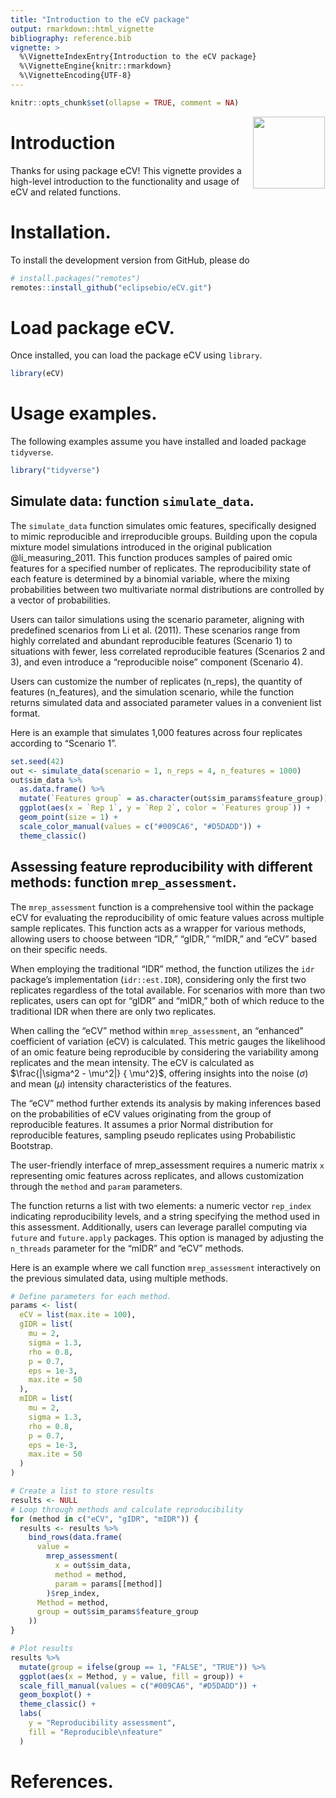 ```yaml
---
title: "Introduction to the eCV package"
output: rmarkdown::html_vignette
bibliography: reference.bib
vignette: >
  %\VignetteIndexEntry{Introduction to the eCV package}
  %\VignetteEngine{knitr::rmarkdown}
  %\VignetteEncoding{UTF-8}
---
```


```r
knitr::opts_chunk$set(ollapse = TRUE, comment = NA)
```

<img align="right" style="margin-left: 1px; margin-bottom: 1px; margin-right: 1px; margin-top: 0px" src="../inst/images/eCV_logo.png" width="115" height="115"/>


# Introduction

Thanks for using package eCV! This vignette provides a high-level introduction to the functionality and usage of eCV and related functions.

# Installation.

To install the development version from GitHub, please do

```r
# install.packages("remotes")
remotes::install_github("eclipsebio/eCV.git")
```

# Load package eCV.

Once installed, you can load the package eCV using `library`.

```r
library(eCV)
```

# Usage examples.

The following examples assume you have installed and loaded package `tidyverse`.

```r
library("tidyverse")
```

## Simulate data: function `simulate_data`.

The `simulate_data` function simulates omic features, specifically designed to mimic reproducible and irreproducible groups. Building upon the copula mixture model simulations introduced in the original publication @li_measuring_2011. This function produces samples of paired omic features for a specified number of replicates. The reproducibility state of each feature is determined by a binomial variable, where the mixing probabilities between two multivariate normal distributions are controlled by a vector of probabilities.

Users can tailor simulations using the scenario parameter, aligning with predefined scenarios from Li et al. (2011). These scenarios range from highly correlated and abundant reproducible features (Scenario 1) to situations with fewer, less correlated reproducible features (Scenarios 2 and 3), and even introduce a "reproducible noise" component (Scenario 4).

Users can customize the number of replicates (n_reps), the quantity of features (n_features), and the simulation scenario, while the function returns simulated data and associated parameter values in a convenient list format.

Here is an example that simulates 1,000 features across four replicates according to "Scenario 1".

```r
set.seed(42)
out <- simulate_data(scenario = 1, n_reps = 4, n_features = 1000)
out$sim_data %>%
  as.data.frame() %>%
  mutate(`Features group` = as.character(out$sim_params$feature_group)) %>%
  ggplot(aes(x = `Rep 1`, y = `Rep 2`, color = `Features group`)) +
  geom_point(size = 1) +
  scale_color_manual(values = c("#009CA6", "#D5DADD")) +
  theme_classic()
```

## Assessing feature reproducibility with different methods: function `mrep_assessment`.

The `mrep_assessment` function is a comprehensive tool within the package eCV for
evaluating the reproducibility of omic feature values across multiple sample replicates.
This function acts as a wrapper for various methods, allowing users to choose
between "IDR," "gIDR," "mIDR," and "eCV" based on their specific needs.

When employing the traditional "IDR" method, the function utilizes the `idr` package's
implementation (`idr::est.IDR`), considering only the first two replicates 
regardless of the total available. For scenarios with more than two replicates,
users can opt for "gIDR" and "mIDR," both of which reduce to the traditional
IDR when there are only two replicates. 

When calling the "eCV" method  within `mrep_assessment`, an "enhanced" coefficient
of variation (eCV) is calculated. This metric gauges the likelihood of an omic 
feature being reproducible by considering the variability among replicates and
the mean intensity. The eCV is calculated as $\frac{|\sigma^2 - \mu^2|} { \mu^2}$, offering
insights into the noise ($\sigma$) and mean ($\mu$) intensity characteristics of the features.

The "eCV" method further extends its analysis by making inferences based on the
probabilities of eCV values originating from the group of reproducible features.
It assumes a prior Normal distribution for reproducible features, sampling
pseudo replicates using Probabilistic Bootstrap.

The user-friendly interface of mrep_assessment requires a numeric matrix `x`
representing omic features across replicates, and allows customization through
the `method` and `param` parameters.

The function returns a list with two elements: a numeric vector `rep_index`
indicating reproducibility levels, and a string specifying the method used in 
this assessment. Additionally, users can leverage parallel computing via 
`future` and `future.apply` packages. This option is managed by adjusting the 
`n_threads` parameter for the "mIDR" and "eCV" methods.

Here is an example where we call function `mrep_assessment` interactively on the
previous simulated data, using multiple methods.

```r
# Define parameters for each method.
params <- list(
  eCV = list(max.ite = 100),
  gIDR = list(
    mu = 2,
    sigma = 1.3,
    rho = 0.8,
    p = 0.7,
    eps = 1e-3,
    max.ite = 50
  ),
  mIDR = list(
    mu = 2,
    sigma = 1.3,
    rho = 0.8,
    p = 0.7,
    eps = 1e-3,
    max.ite = 50
  )
)

# Create a list to store results
results <- NULL
# Loop through methods and calculate reproducibility
for (method in c("eCV", "gIDR", "mIDR")) {
  results <- results %>%
    bind_rows(data.frame(
      value =
        mrep_assessment(
          x = out$sim_data,
          method = method,
          param = params[[method]]
        )$rep_index,
      Method = method,
      group = out$sim_params$feature_group
    ))
}

# Plot results
results %>%
  mutate(group = ifelse(group == 1, "FALSE", "TRUE")) %>%
  ggplot(aes(x = Method, y = value, fill = group)) +
  scale_fill_manual(values = c("#009CA6", "#D5DADD")) +
  geom_boxplot() +
  theme_classic() +
  labs(
    y = "Reproducibility assessment",
    fill = "Reproducible\nfeature"
  )
```

# References.

<div id="refs"></div>
